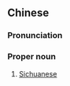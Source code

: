 {{see|Wiktionary:About Chinese/Sichuanese}}
==Chinese==
{{zh-forms|s=四川话|type=21}}
{{zh-wp}}

===Pronunciation===
{{zh-pron
|m=Sìchuānhuà
|m-s=Si4cuan1hua4
|c=sei3 cyun1 waa6-2
|cat=pn
}}

===Proper noun===
{{zh-proper noun}}

# [[Sichuanese]]